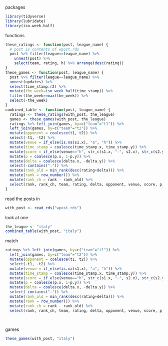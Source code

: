 packages

```r
library(tidyverse)
library(lubridate)
library(iso.week.half)
```

functions

```r
these_ratings <- function(post, league_name) {
  # post is contents of wpost.rds
  post %>% filter(league==league_name) %>% 
    unnest(post) %>% 
    select(team, rating, h) %>% arrange(desc(rating))
}
these_games <- function(post, league_name) {
  post %>% filter(league==league_name) %>% 
  unnest(updates) %>% 
  select(time_stamp:r2) %>% 
  mutate(the_week=iso_week_half(time_stamp)) %>% 
  filter(the_week==max(the_week)) %>% 
  select(-the_week)
}
combined_table <- function(post, league_name) {
  ratings <- these_ratings(with_post, the_league)
  games <- these_games(with_post, the_league)
  ratings %>% left_join(games, by=c("team"="t1")) %>% 
  left_join(games, by=c("team"="t2")) %>% 
  mutate(opponent = coalesce(t1, t2)) %>% 
  select(-t1, -t2) %>% 
  mutate(venue = if_else(is.na(s1.x), "a", "h")) %>% 
  mutate(time_stamp = coalesce(time_stamp.x, time_stamp.y)) %>% 
  mutate(score = if_else(venue=="h", str_c(s1.x, "-", s2.x), str_c(s2.y, "-", s1.y))) %>% 
  mutate(p = coalesce(p.x, 1-p.y)) %>% 
  mutate(delta = coalesce(delta.x, -delta.y)) %>% 
  select(-contains(".")) %>% 
  mutate(rank_old = min_rank(desc(rating+delta))) %>%
  mutate(rank = row_number()) %>% 
  mutate(rank_ch = rank - rank_old) %>% 
  select(rank, rank_ch, team, rating, delta, opponent, venue, score, p, time_stamp, h)
}

```


read the posts in

```r
with_post <- read_rds("wpost.rds")
```

look at one

```r
the_league <- "italy"
combined_table(with_post, "italy")
```

match

```r

ratings %>% left_join(games, by=c("team"="t1")) %>% 
  left_join(games, by=c("team"="t2")) %>% 
  mutate(opponent = coalesce(t1, t2)) %>% 
  select(-t1, -t2) %>% 
  mutate(venue = if_else(is.na(s1.x), "a", "h")) %>% 
  mutate(time_stamp = coalesce(time_stamp.x, time_stamp.y)) %>% 
  mutate(score = if_else(venue=="h", str_c(s1.x, "-", s2.x), str_c(s2.y, "-", s1.y))) %>% 
  mutate(p = coalesce(p.x, 1-p.y)) %>% 
  mutate(delta = coalesce(delta.x, -delta.y)) %>% 
  select(-contains(".")) %>% 
  mutate(rank_old = min_rank(desc(rating+delta))) %>%
  mutate(rank = row_number()) %>% 
  mutate(rank_ch = rank - rank_old) %>% 
  select(rank, rank_ch, team, rating, delta, opponent, venue, score, p, time_stamp, h)
  
  
```



games

```r
these_games(with_post, "italy")
```

